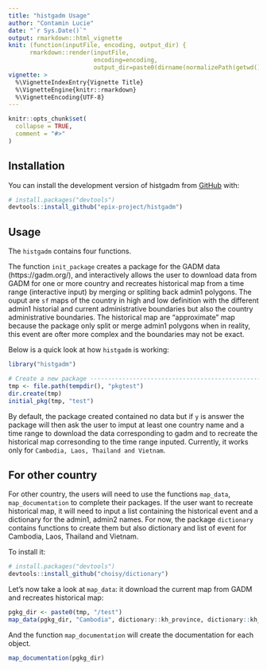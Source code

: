 ```yaml
---
title: "histgadm Usage"
author: "Contamin Lucie"
date: "`r Sys.Date()`"
output: rmarkdown::html_vignette
knit: (function(inputFile, encoding, output_dir) { 
      rmarkdown::render(inputFile,
                        encoding=encoding, 
                        output_dir=paste0(dirname(normalizePath(getwd())), "/inst/doc"))})
vignette: >
  %\VignetteIndexEntry{Vignette Title}
  %\VignetteEngine{knitr::rmarkdown}
  %\VignetteEncoding{UTF-8}
---
```


```r
knitr::opts_chunk$set(
  collapse = TRUE,
  comment = "#>"
)
```

## Installation

You can install the development version of histgadm from [GitHub](https://github.com/epix-project/histgadm) with:

``` r
# install.packages("devtools")
devtools::install_github("epix-project/histgadm")
```

## Usage

The `histgadm` contains four functions. 

The function `init_package` creates a package for the GADM data (https://gadm.org/), and interactively allows the user to download data from GADM for one or more country and recreates historical map from a time range (interactive input) by merging or spliting back admin1 polygons. The ouput are `sf` maps of the country in high and low definition with the different admin1 historial and current administrative boundaries but also the country administrative boundaries. The historical map are "approximate" map because the package only split or merge admin1 polygons when in reality, this event are ofter more complex and the boundaries may not be exact. 

Below is a quick look at how `histgadm` is working:
```r
library("histgadm")

# Create a new package ---------------------------------------------------------
tmp <- file.path(tempdir(), "pkgtest")
dir.create(tmp)
initial_pkg(tmp, "test")
```

By default, the package created contained no data but if `y` is answer the package will then ask the user to imput at least one country name and a time range to download the data corresponding to gadm and to recreate the historical map corresonding to the time range inputed.
Currently, it works only for `Cambodia, Laos, Thailand and Vietnam`. 

## For other country

For other country, the users will need to use the functions `map_data`, `map_documentation` to complete their packages. 
If the user want to recreate historical map, it will need to input a list containing the historical event and a dictionary for the admin1, admin2 names. 
For now, the package `dictionary` contains functions to create them but also dictionary and list of event for Cambodia, Laos, Thailand and Vietnam.

To install it:
``` r
# install.packages("devtools")
devtools::install_github("choisy/dictionary")
```

Let's now take a look at `map_data`: it download the current map from GADM and recreates historical map:
```r
pgkg_dir <- paste0(tmp, "/test")
map_data(pgkg_dir, "Cambodia", dictionary::kh_province, dictionary::kh_history, from = "1980", to = "2018")
```

And the function `map_documentation` will create the documentation for each object.
```r
map_documentation(pgkg_dir)
```
